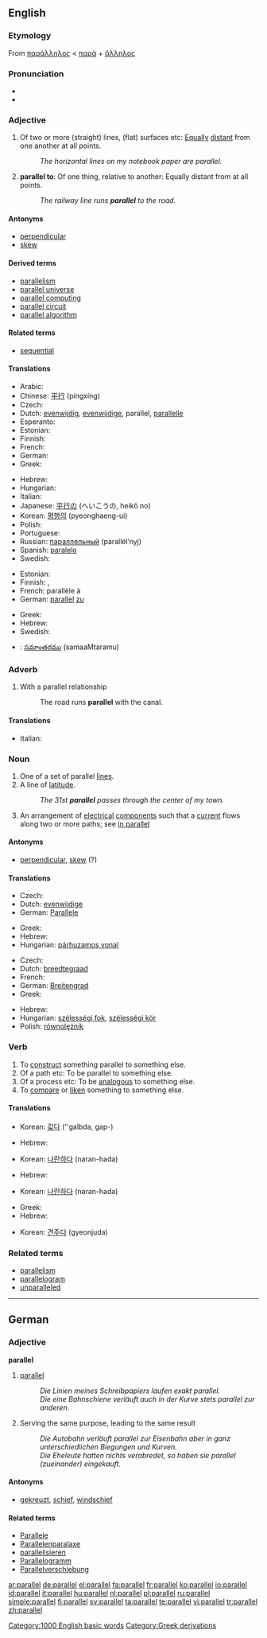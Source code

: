 ==English==
{{wikipedia}}

===Etymology===
From {{AGr.}} [[παράλληλος]] < [[παρά]] + [[ἄλληλος]]

===Pronunciation===
* {{audio|en-us-parallel.ogg|Audio (US)}}
* {{enPR|păr'ə-lĕl"}}

===Adjective===
{{en-adj|-}}

# Of two or more (straight) lines, (flat) surfaces etc: [[equally|Equally]] [[distant]] from one another at all points.
#: ''The horizontal lines on my notebook paper are parallel.''
# '''parallel to''': Of one thing, relative to another: Equally distant from at all points.
#: ''The railway line runs '''parallel''' to the road.''

====Antonyms====
* [[perpendicular]]
* [[skew]]

====Derived terms====
* [[parallelism]]
* [[parallel universe]]
* [[parallel computing]]
* [[parallel circuit]]
* [[parallel algorithm]]

====Related terms====
* [[sequential]]

====Translations====
{{trans-top|of two or more (straight) lines, (flat) surfaces etc: equally distant from one another at all points}}
* Arabic: {{Arab|[[موازي]]}} {{IPAchar|(muwāzi)}}
* Chinese: [[平行]] (píngxíng)
* Czech: {{t-|cs|rovnoběžný|m}}
* Dutch: [[evenwijdig]], [[evenwijdige]], parallel, [[parallelle]]
* Esperanto: {{t-|eo|paralela|xs=Esperanto}}
* Estonian: {{t|et|rööpne}}
* Finnish: {{t-|fi|rinnakkainen}}
* French: {{t+|fr|parallèle}}
* German: {{t+|de|parallel}}
* Greek: {{t+|el|παράλληλος|sc=Grek}}
{{trans-mid}}
* Hebrew: {{he-translation|מקבילים|makbilím}} {{m|p}}
* Hungarian: {{t+|hu|párhuzamos}}
* Italian: {{t+|it|parallelo}}
* Japanese: [[平行]]の (へいこうの, heikō no)
* Korean: [[평행의]] (pyeonghaeng-ui)
* Polish: {{t+|pl|równoległy}}
* Portuguese: {{t+|pt|paralelo}}
* Russian: [[параллельный]] (parallél’nyj)
* Spanish: [[paralelo]]
* Swedish: {{t+|sv|parallell}}
{{trans-bottom}}

{{trans-top|of one thing, relative to another: Equally distant from at all points}}
* Estonian: {{t|et|rööpne}}
* Finnish: {{t-|fi|rinnakkainen}}, {{t-|fi|yhdensuuntainen}}
* French: parallèle à
* German: [[parallel]] [[zu]]
{{trans-mid}}
* Greek: {{t+|el|παράλληλος|sc=Grek}}
* Hebrew: {{he-translation|מקביל|makbíl}} {{m|s}}
* Swedish: {{t+|sv|parallell}}
{{trans-bottom}}

{{checktrans-top}}
* {{ttbc|Telugu}}: [[సమాంతరము]] (samaaMtaramu)
{{trans-bottom}}

===Adverb===
{{en-adv}}

# With a parallel relationship
#: The road runs '''parallel''' with the canal.

====Translations====
{{top}}
* Italian: {{t-|it|parallelamente}}
{{mid}}

{{bottom}}

===Noun===
{{en-noun}}

# One of a set of parallel [[line]]s.
# A line of [[latitude]].
#: ''The 31st '''parallel''' passes through the center of my town.''
# An arrangement of [[electrical]] [[component]]s such that a [[current]] flows along two or more paths; see [[in parallel]]

====Antonyms====
* [[perpendicular]], [[skew]] (?)

====Translations====
{{trans-top|one of a set of parallel lines}}
* Czech: {{t-|cs|rovnoběžka|f}}
* Dutch: [[evenwijdige]] {{f}}
* German: [[Parallele]] {{f}}
{{trans-mid}}
* Greek: {{t+|el|παράλληλος|sc=Grek}}
* Hebrew: {{he-translation|מקביל|makbíl}} {{m}}
* Hungarian: [[párhuzamos vonal]]
{{trans-bottom}}

{{trans-top|line of latitude}}
* Czech: {{t-|cs|rovnoběžka|f}}
* Dutch: [[breedtegraad]] {{m}}
* French: {{t+|fr|parallèle|m}}
* German: [[Breitengrad]] {{m}}
* Greek: {{t+|el|παράλληλος|sc=Grek}}
{{trans-mid}}
* Hebrew: {{he-translation|קו רוחב|káv rókhav}} {{m}}
* Hungarian: [[szélességi fok]], [[szélességi kör]]
* Polish: [[równolężnik]] {{m}}
{{trans-bottom}}

===Verb===
{{en-verb|parallels|'''[[paralleling]]''' ''or'' '''[[parallelling]]''' (British only)|'''[[paralleled]]''' ''or'' '''[[parallelled]]''' (British only)}}

# To [[construct]] something parallel to something else.
# Of a path etc: To be parallel to something else.
# Of a process etc: To be [[analogous]] to something else.
# To [[compare]] or [[liken]] something to something else.

====Translations====
{{trans-top|to construct something parallel to something else}}
* Korean: [[갋다]] (''galbda, gap-)
{{trans-mid}}
{{trans-bottom}}

{{trans-top|of a path etc: To be parallel to something else}}
* Hebrew: {{he-translation|להקביל|lehakbíl}}
{{trans-mid}}
* Korean: [[나란하다]] (naran-hada)
{{trans-bottom}}

{{trans-top|of a process etc: To be analogous to something else}}
* Hebrew: {{he-translation|להקביל|lehakbíl}}
{{trans-mid}}
* Korean: [[나란하다]] (naran-hada)
{{trans-bottom}}

{{trans-top|to [[compare]] or [[liken]] something to something else}}
* Greek: {{t|el|παραλληλίζω|sc=Grek}}
* Hebrew: {{he-translation|להשוות|lehashvót}}
{{trans-mid}}
* Korean: [[견주다]] (gyeonjuda)
{{trans-bottom}}

===Related terms===
* [[parallelism]]
* [[parallelogram]]
* [[unparalleled]]

[[Category:1000 English basic words]]

----

==German==

===Adjective===
'''parallel'''

# [[parallel#English|parallel]]
#: ''Die Linien meines Schreibpapiers laufen exakt parallel.''
#: ''Die eine Bahnschiene verläuft auch in der Kurve stets parallel zur anderen.''
# Serving the same purpose, leading to the same result
#: ''Die Autobahn verläuft parallel zur Eisenbahn aber in ganz unterschiedlichen Biegungen und Kurven.''
#: ''Die Eheleute hatten nichts verabredet, so haben sie parallel (zueinander) eingekauft.''

====Antonyms====
* [[gekreuzt]], [[schief]], [[windschief]]

====Related terms====
* [[Parallele]]
* [[Parallelenparalaxe]]
* [[parallelisieren]]
* [[Parallelogramm]]
* [[Parallelverschiebung]]

[[Category:Greek derivations]]

[[ar:parallel]]
[[de:parallel]]
[[el:parallel]]
[[fa:parallel]]
[[fr:parallel]]
[[ko:parallel]]
[[io:parallel]]
[[id:parallel]]
[[it:parallel]]
[[hu:parallel]]
[[nl:parallel]]
[[pl:parallel]]
[[ru:parallel]]
[[simple:parallel]]
[[fi:parallel]]
[[sv:parallel]]
[[ta:parallel]]
[[te:parallel]]
[[vi:parallel]]
[[tr:parallel]]
[[zh:parallel]]
